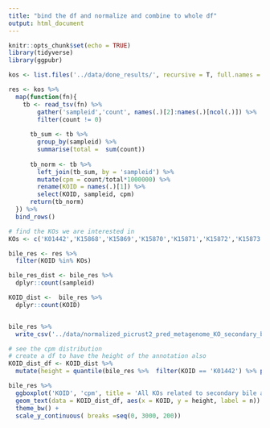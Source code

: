 ```yaml
---
title: "bind the df and normalize and combine to whole df"
output: html_document
---
```


```r
knitr::opts_chunk$set(echo = TRUE)
library(tidyverse)
library(ggpubr)
```

```r

kos <- list.files('../data/done_results/', recursive = T, full.names = T, pattern = 'pred_metagenome_unstrat.tsv')

res <- kos %>% 
  map(function(fn){
    tb <- read_tsv(fn) %>% 
        gather('sampleid','count', names(.)[2]:names(.)[ncol(.)]) %>% 
        filter(count != 0)
      
      tb_sum <- tb %>% 
        group_by(sampleid) %>% 
        summarise(total =  sum(count))
      
      tb_norm <- tb %>% 
        left_join(tb_sum, by = 'sampleid') %>% 
        mutate(cpm = count/total*1000000) %>% 
        rename(KOID = names(.)[1]) %>% 
        select(KOID, sampleid, cpm)
      return(tb_norm)
  }) %>% 
  bind_rows()
```

```r
# find the KOs we are interested in
KOs <- c('K01442','K15868','K15869','K15870','K15871','K15872','K15873','K15874')

bile_res <- res %>% 
  filter(KOID %in% KOs) 

bile_res_dist <- bile_res %>% 
  dplyr::count(sampleid)

KOID_dist <-  bile_res %>% 
  dplyr::count(KOID)


bile_res %>% 
  write_csv('../data/normalized_picrust2_pred_metagenome_KO_secondary_bile_counts.csv')
```

```r
# see the cpm distribution 
# create a df to have the height of the annotation also
KOID_dist_df <- KOID_dist %>% 
  mutate(height = quantile(bile_res %>%  filter(KOID == 'K01442') %>% pull(cpm), 0.9))

bile_res %>% 
  ggboxplot('KOID', 'cpm', title = 'All KOs related to secondary bile acid biosynthesis') +
  geom_text(data = KOID_dist_df, aes(x = KOID, y = height, label = n)) +
  theme_bw() +
  scale_y_continuous( breaks =seq(0, 3000, 200))


```

